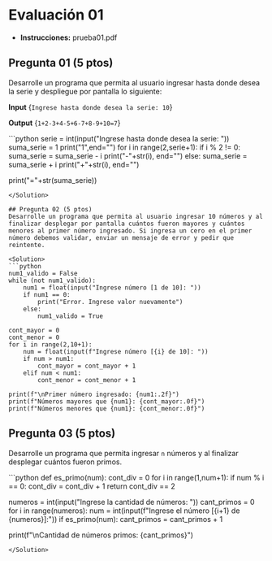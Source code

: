
# Evaluación 01

- **Instrucciones:** <ExternalLink href="/inacap/ti3v21/docs/prueba01.pdf">prueba01.pdf</ExternalLink>

## Pregunta 01 (5 ptos)
Desarrolle un programa que permita al usuario ingresar hasta donde desea la serie y despliegue por pantalla lo siguiente:

**Input**
<TerminalOutput>
{`Ingrese hasta donde desea la serie: 10`}
</TerminalOutput>

**Output**
<TerminalOutput>
{`1+2-3+4-5+6-7+8-9+10=7`}
</TerminalOutput>

<Solution>
```python
serie = int(input("Ingrese hasta donde desea la serie: "))
suma_serie = 1
print("1",end="")
for i in range(2,serie+1):
	if i % 2 != 0: 
		suma_serie = suma_serie - i
		print("-"+str(i), end="")
	else:
		suma_serie = suma_serie + i 
		print("+"+str(i), end="")

print("="+str(suma_serie)) 			
```
</Solution>

## Pregunta 02 (5 ptos)
Desarrolle un programa que permita al usuario ingresar 10 números y al finalizar desplegar por pantalla cuántos fueron mayores y cuántos menores al primer número ingresado. Si ingresa un cero en el primer número debemos validar, enviar un mensaje de error y pedir que reintente.

<Solution>
```python
num1_valido = False
while (not num1_valido):
	num1 = float(input("Ingrese número [1 de 10]: "))
	if num1 == 0:
		print("Error. Ingrese valor nuevamente")
	else:
		num1_valido = True

cont_mayor = 0
cont_menor = 0
for i in range(2,10+1):
	num = float(input(f"Ingrese número [{i} de 10]: "))
	if num > num1:
		cont_mayor = cont_mayor + 1
	elif num < num1:
		cont_menor = cont_menor + 1

print(f"\nPrimer número ingresado: {num1:.2f}")
print(f"Números mayores que {num1}: {cont_mayor:.0f}")
print(f"Números menores que {num1}: {cont_menor:.0f}") 
```
</Solution>

## Pregunta 03 (5 ptos)
Desarrolle un programa que permita ingresar `n` números y al finalizar desplegar cuántos fueron primos.

<Solution>
```python
def es_primo(num):
	cont_div = 0
	for i in range(1,num+1): 
		if num % i == 0: 
			cont_div = cont_div + 1 
	return cont_div == 2 

numeros = int(input("Ingrese la cantidad de números: "))
cant_primos = 0 
for i in range(numeros):
	num = int(input(f"Ingrese el número [{i+1} de {numeros}]:"))
	if es_primo(num):
		cant_primos = cant_primos + 1 

print(f"\nCantidad de números primos: {cant_primos}") 
```
</Solution>
